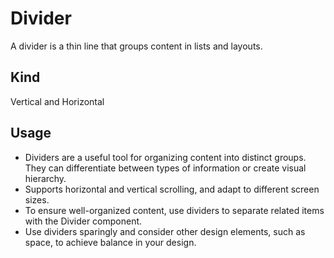 

<Meta of={DividerStories} />

# Divider

A divider is a thin line that groups content in lists and layouts.

<Canvas of={DividerStories.DividerStory} />

## Kind

Vertical and Horizontal


## Usage

- Dividers are a useful tool for organizing content into distinct groups. They can differentiate between types of information or create visual hierarchy.
- Supports horizontal and vertical scrolling, and adapt to different screen sizes.
- To ensure well-organized content, use dividers to separate related items with the Divider component.
- Use dividers sparingly and consider other design elements, such as space, to achieve balance in your design.
